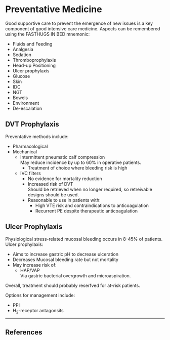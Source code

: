 # Preventative Medicine

Good supportive care to prevent the emergence of new issues is a key component of good intensive care medicine. Aspects can be remembered using the FASTHUGS IN BED mnemonic:

* Fluids and Feeding
* Analgesia
* Sedation
* Thromboprophylaxis
* Head-up Positioning
* Ulcer prophylaxis
* Glucose
* Skin
* IDC
* NGT
* Bowels
* Environment
* De-escalation


## DVT Prophylaxis

Preventative methods include:

* Pharmacological
* Mechanical
	* Intermittent pneumatic calf compression  
	May reduce incidence by up to 60% in operative patients.
		* Treatment of choice where bleeding risk is high
	* IVC filters
		* No evidence for mortality reduction
		* Increased risk of DVT  
		Should be retrieved when no longer required, so retreivable designs should be used.
		* Reasonable to use in patients with:
			* High VTE risk and contraindications to anticoagulation
			* Recurrent PE despite therapeutic anticoagulation	


## Ulcer Prophylaxis

Physiological stress-related mucosal bleeding occurs in 8-45% of patients. Ulcer prophylaxis:

* Aims to increase gastric pH to decrease ulceration
* Decreases Mucosal bleeding rate but not mortality
* May increase risk of:
	* HAP/VAP\
	Via gastric bacterial overgrowth and microaspiration.


Overall, treatment should probably reserfved for at-risk patients.

Options for management include:

* PPI
* H~2~-receptor antagonsits	

---

## References